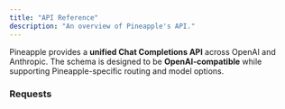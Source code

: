 ```yaml
---
title: "API Reference"
description: "An overview of Pineapple's API."
---
```


Pineapple provides a **unified Chat Completions API** across OpenAI and Anthropic. The schema is designed to be **OpenAI-compatible** while supporting Pineapple-specific routing and model options.

### Requests